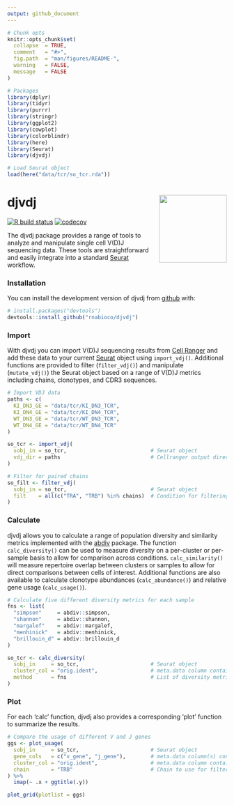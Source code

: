 ```yaml
---
output: github_document
---
```


```r
# Chunk opts
knitr::opts_chunk$set(
  collapse  = TRUE,
  comment   = "#>",
  fig.path  = "man/figures/README-",
  warning   = FALSE,
  message   = FALSE
)

# Packages
library(dplyr)
library(tidyr)
library(purrr)
library(stringr)
library(ggplot2)
library(cowplot)
library(colorblindr)
library(here)
library(Seurat)
library(djvdj)

# Load Seurat object
load(here("data/tcr/so_tcr.rda"))
```

# **djvdj** <img src="man/figures/djvdj-logo-dark-3.png" align="right" height="155">

<!-- badges: start -->
[![R build status](https://github.com/rnabioco/djvdj/workflows/R-CMD-check/badge.svg)](https://github.com/rnabioco/djvdj/actions)
[![codecov](https://codecov.io/gh/rnabioco/djvdj/branch/master/graph/badge.svg)](https://codecov.io/gh/rnabioco/djvdj)
<!-- badges: end -->

The djvdj package provides a range of tools to analyze and manipulate single cell V(D)J sequencing data. These tools are straightforward and easily integrate into a standard [Seurat](https://satijalab.org/seurat/) workflow.

### **Installation**

You can install the development version of djvdj from [github](https://github.com/rnabioco/djvdj) with:

```r
# install.packages("devtools")
devtools::install_github("rnabioco/djvdj")
```

### **Import**

With djvdj you can import V(D)J sequencing results from [Cell Ranger](https://support.10xgenomics.com/single-cell-vdj/software/pipelines/latest/using/vdj#header) and add these data to your current [Seurat](https://satijalab.org/seurat/) object using `import_vdj()`. Additional functions are provided to filter (`filter_vdj()`) and manipulate (`mutate_vdj()`) the Seurat object based on a range of V(D)J metrics including chains, clonotypes, and CDR3 sequences.

```r
# Import VDJ data
paths <- c(
  KI_DN3_GE = "data/tcr/KI_DN3_TCR",
  KI_DN4_GE = "data/tcr/KI_DN4_TCR",
  WT_DN3_GE = "data/tcr/WT_DN3_TCR",
  WT_DN4_GE = "data/tcr/WT_DN4_TCR"
)

so_tcr <- import_vdj(
  sobj_in = so_tcr,                           # Seurat object
  vdj_dir = paths                             # Cellranger output directories
)

# Filter for paired chains
so_filt <- filter_vdj(
  sobj_in = so_tcr,                           # Seurat object
  filt    = all(c("TRA", "TRB") %in% chains)  # Condition for filtering
)
```

### **Calculate**

djvdj allows you to calculate a range of population diversity and similarity metrics implemented with the [abdiv](https://github.com/kylebittinger/abdiv) package. The function `calc_diversity()` can be used to measure diversity on a per-cluster or per-sample basis to allow for comparison across conditions. `calc_similarity()` will measure repertoire overlap between clusters or samples to allow for direct comparisons between cells of interest. Additional functions are also available to calculate clonotype abundances (`calc_abundance()`) and relative gene usage (`calc_usage()`).

```r
# Calculate five different diversity metrics for each sample
fns <- list(
  "simpson"     = abdiv::simpson,
  "shannon"     = abdiv::shannon,
  "margalef"    = abdiv::margalef,
  "menhinick"   = abdiv::menhinick,
  "brillouin_d" = abdiv::brillouin_d
)

so_tcr <- calc_diversity(
  sobj_in     = so_tcr,                       # Seurat object
  cluster_col = "orig.ident",                 # meta.data column containing cell labels
  method      = fns                           # List of diversity metrics
)
```

### **Plot**

For each 'calc' function, djvdj also provides a corresponding 'plot' function to summarize the results.

```r
# Compare the usage of different V and J genes
ggs <- plot_usage(
  sobj_in     = so_tcr,                       # Seurat object
  gene_cols   = c("v_gene", "j_gene"),        # meta.data column(s) containing genes
  cluster_col = "orig.ident",                 # meta.data column containing cell labels
  chain       = "TRB"                         # Chain to use for filtering genes
) %>%
  imap(~ .x + ggtitle(.y))

plot_grid(plotlist = ggs)
```


